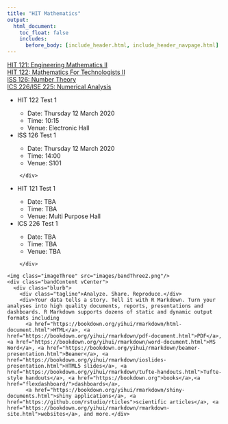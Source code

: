 ```yaml
---
title: "HIT Mathematics"
output:
  html_document:
    toc_float: false
    includes:
      before_body: [include_header.html, include_header_navpage.html]
---
```


<div class = "row">
  
<div class = "col-md-4">

  <a href="hit121.html">HIT 121: Engineering Mathematics  II</a> <br>
  <a href="hit122.html">HIT 122: Mathematics For Technologists II</a> <br>
  <a href="iss126.html">ISS 126: Number Theory</a><br>
  <a href="ics225.html">ICS 226/ISE 225: Numerical Analysis</a>
  
  

</div>
  
<div class = "col-md-4"><ul>
  <li>HIT 122 Test 1</li>
  <ul>
     <li> Date: Thursday 12 March 2020</li>
     <li> Time: 10:15</li>
     <li> Venue: Electronic Hall</li>
  </ul>
  <li>ISS 126 Test 1</li>
 <ul>
     <li> Date: Thursday 12 March 2020</li>
     <li> Time: 14:00</li>
     <li> Venue: S101</li>
  </ul>
</ul>
        </div>
  
<div class = "col-md-4"><ul>
  <li>HIT 121 Test 1</li>
  <ul>
     <li> Date: TBA</li>
     <li> Time: TBA</li>
     <li> Venue: Multi Purpose Hall</li>
  </ul>
  <li>ICS 226 Test 1</li>
 <ul>
     <li> Date: TBA</li>
     <li> Time: TBA</li>
     <li> Venue: TBA</li>
  </ul>
</ul>
        </div>
</div>















  
<!--html_preserve-->

<div id="homeContent">
  
  
  <div class="band full third rightText">
    <img class="imageThree" src="images/bandThree2.png"/>
    <div class="bandContent vCenter">
      <div class="blurb">
        <div class="tagline">Analyze. Share. Reproduce.</div>
        <div>Your data tells a story. Tell it with R Markdown. Turn your analyses into high quality documents, reports, presentations and dashboards. R Markdown supports dozens of static and dynamic output formats including
          <a href="https://bookdown.org/yihui/rmarkdown/html-document.html">HTML</a>, <a href="https://bookdown.org/yihui/rmarkdown/pdf-document.html">PDF</a>, <a href="https://bookdown.org/yihui/rmarkdown/word-document.html">MS Word</a>, <a href="https://bookdown.org/yihui/rmarkdown/beamer-presentation.html">Beamer</a>, <a href="https://bookdown.org/yihui/rmarkdown/ioslides-presentation.html">HTML5 slides</a>, <a href="https://bookdown.org/yihui/rmarkdown/tufte-handouts.html">Tufte-style handouts</a>, <a href="https://bookdown.org">books</a>,<a href="flexdashboard/">dashboards</a>,
          <a href="https://bookdown.org/yihui/rmarkdown/shiny-documents.html">shiny applications</a>, <a href="https://github.com/rstudio/rticles">scientific articles</a>, <a href="https://bookdown.org/yihui/rmarkdown/rmarkdown-site.html">websites</a>, and more.</div>
        
     
    
  </div>
  
</div>

<!--/html_preserve-->

  